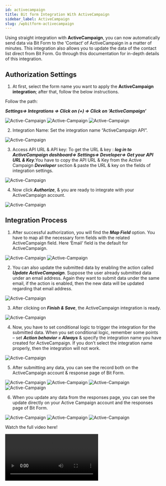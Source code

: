```yaml
---
id: activecampaign
title: Bit form Integration With ActiveCampaign 
sidebar_label: ActiveCampaign
slug: /wpbitform-activecampaign
---
```


Using straight integration with **ActiveCampaign**, you can now automatically send data via Bit Form to the ‘Contact‘ of ActiveCampaign in a matter of minutes. This integration also allows you to update the data of the contact list direct from Bit Form. Go through this documentation for in-depth details of this integration.

## Authorization Settings
1. At first, select the form name you want to apply the **ActiveCampaign integration**; after that, follow the below instructions.

 Follow the path:

 ***Settings=> Integrations => Click on (+) => Click on ‘ActiveCampaign’***

 <Image src="Active-Campaign/Create form" alt="Active-Campaign" w="1020" h="350" />

 <Image src="Active-Campaign/Settings to integration" alt="Active-Campaign" w="1020" h="300" />

 <Image src="Active-Campaign/Select integration" alt="Active-Campaign" w="1020" h="300" />

2. Integration Name: Set the integration name “ActiveCampaign API”.

 <Image src="Active-Campaign/Integration Name" alt="Active-Campaign" w="1020" h="300" />

3. Access API URL & API key: To get the URL & key :  ***log in to ActiveCampaign dashboard=> Settings=> Developer=> Get your API URL & Key***.You have to copy the API URL & Key from the Active Campaign ***Developer*** section & paste the URL & key on the fields of integration settings.

 <Image src="Active-Campaign/API Key" alt="Active-Campaign" w="1020" h="300" />

4. Now click ***Authorize***, & you are ready to integrate with your ActiveCampaign account.

 <Image src="Active-Campaign/Authorize" alt="Active-Campaign" w="1020" h="300" />

## Integration Process
1. After successful authorization, you will find the ***Map Field*** option. You have to map all the necessary form fields with the related ActiveCampaign field. Here ‘Email‘ field is the default for ActiveCampaign.

 <Image src="Active-Campaign/default field" alt="Active-Campaign" w="1020" h="300" />

 <Image src="Active-Campaign/Map" alt="Active-Campaign" w="1020" h="300" /> 

2. You can also update the submitted data by enabling the action called ***Update ActiveCampaign***. Suppose the user already submitted data under an email address. Again they want to submit data under the same email, if the action is enabled, then the new data will be updated regarding that email address.

 <Image src="Active-Campaign/Action" alt="Active-Campaign" w="1020" h="300" /> 

3. After clicking on ***Finish & Save***, the ActiveCampaign integration is ready.

 <Image src="Active-Campaign/Created integration" alt="Active-Campaign" w="1020" h="300" />

4. Now, you have to set conditional logic to trigger the integration for the submitted data. When you set conditional logic, remember some points – set ***Action behavior = Always*** & specify the integration name you have created for ActiveCampaign. If you don’t select the integration name properly, then the integration will not work.

 <Image src="Active-Campaign/CL" alt="Active-Campaign" w="1020" h="300" />

5. After submitting any data, you can see the record both on the ActiveCampaign account & response page of Bit Form.

 <Image src="Active-Campaign/Input" alt="Active-Campaign" w="1020" h="300" />

 <Image src="Active-Campaign/Data inresponses" alt="Active-Campaign" w="1020" h="300" />

 <Image src="Active-Campaign/API success" alt="Active-Campaign" w="1020" h="320" />
 
 <Image src="Active-Campaign/Data in Ac" alt="Active-Campaign" w="1020" h="320" />

 6. When you update any data from the responses page, you can see the update directly on your Active Campaign account and the responses page of Bit Form.

 <Image src="Active-Campaign/Update" alt="Active-Campaign" w="1020" h="320" />

 <Image src="Active-Campaign/Update in responses" alt="Active-Campaign" w="1020" h="350" />

 <Image src="Active-Campaign/Update in AC" alt="Active-Campaign" w="1020" h="300" />

 Watch the full video here!

 <Video youtube src="CfKrN2yHDxw" />








